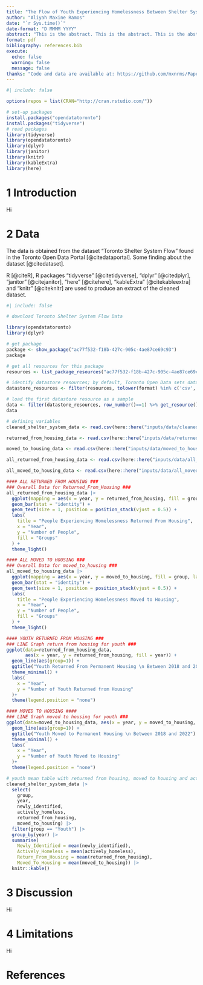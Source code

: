 ```yaml
---
title: "The Flow of Youth Experiencing Homelessness Between Shelter Systems and Permanent Housing During the Pandemic"
author: "Aliyah Maxine Ramos"
date: "`r Sys.time()`"
date-format: "D MMMM YYYY"
abstract: "This is the abstract. This is the abstract. This is the abstract."
format: pdf
bibliography: references.bib
execute:
  echo: false
  warning: false
  message: false
thanks: "Code and data are available at: https://github.com/mxnrms/Paper_1.git"
---
```


```r
#| include: false

options(repos = list(CRAN="http://cran.rstudio.com/"))

# set-up packages
install.packages("opendatatoronto")
install.packages("tidyverse")
# read packages
library(tidyverse)
library(opendatatoronto)
library(dplyr)
library(janitor)
library(knitr)
library(kableExtra)
library(here)
```

# 1 Introduction

Hi

# 2 Data

The data is obtained from the dataset "Toronto Shelter System Flow" found in the Toronto Open Data Portal [@citedataportal]. Some finding about the dataset [@citedataset].

R [@citeR], R packages "tidyverse" [@citetidyverse], "dplyr" [@citedplyr], "janitor" [@citejanitor], "here" [@citehere], "kableExtra" [@citekableextra] and "knitr" [@citeknitr] are used to produce an extract of the cleaned dataset.

```r
#| include: false

# download Toronto Shelter System Flow Data

library(opendatatoronto)
library(dplyr)

# get package
package <- show_package("ac77f532-f18b-427c-905c-4ae87ce69c93")
package

# get all resources for this package
resources <- list_package_resources("ac77f532-f18b-427c-905c-4ae87ce69c93")

# identify datastore resources; by default, Toronto Open Data sets datastore resource format to CSV for non-geospatial and GeoJSON for geospatial resources
datastore_resources <- filter(resources, tolower(format) %in% c('csv', 'geojson'))

# load the first datastore resource as a sample
data <- filter(datastore_resources, row_number()==1) %>% get_resource()
data
```

```r
# defining variables
cleaned_shelter_system_data <- read.csv(here::here("inputs/data/cleaned_shelter_system_data.csv"))

returned_from_housing_data <- read.csv(here::here("inputs/data/returned_from_housing_data.csv"))

moved_to_housing_data <- read.csv(here::here("inputs/data/moved_to_housing_data.csv"))

all_returned_from_housing_data <- read.csv(here::here("inputs/data/all_returned_from_housing_data.csv"))

all_moved_to_housing_data <- read.csv(here::here("inputs/data/all_moved_to_housing_data.csv"))
```

```r
#### ALL RETURNED FROM HOUSING ###
### Overall Data for Returned_From_Housing ###
all_returned_from_housing_data |>
  ggplot(mapping = aes(x = year, y = returned_from_housing, fill = group, label = returned_from_housing)) +
  geom_bar(stat = "identity") + 
  geom_text(size = 1, position = position_stack(vjust = 0.5)) +
  labs(
    title = "People Experiencing Homelessness Returned From Housing",
    x = "Year",
    y = "Number of People", 
    fill = "Groups"
  ) + 
  theme_light()
```

```r
#### ALL MOVED TO HOUSING ###
### Overall Data for moved_to_housing ###
all_moved_to_housing_data |>
  ggplot(mapping = aes(x = year, y = moved_to_housing, fill = group, label = moved_to_housing)) +
  geom_bar(stat = "identity") + 
  geom_text(size = 1, position = position_stack(vjust = 0.5)) +
  labs(
    title = "People Experiencing Homelessness Moved to Housing",
    x = "Year",
    y = "Number of People", 
    fill = "Groups"
  ) + 
  theme_light()
```



```r
#### YOUTH RETURNED FROM HOUSING ###
### LINE Graph return from housing for youth ###
ggplot(data=returned_from_housing_data, 
       aes(x = year, y = returned_from_housing, fill = year)) +
  geom_line(aes(group=1)) +
  ggtitle("Youth Returned From Permanent Housing \n Between 2018 and 2022") +
  theme_minimal() +
  labs(
    x = "Year",
    y = "Number of Youth Returned from Housing"
  )+
  theme(legend.position = "none")
```

```r
#### MOVED TO HOUSING ####
### LINE Graph moved to housing for youth ###
ggplot(data=moved_to_housing_data, aes(x = year, y = moved_to_housing, fill = year)) +
  geom_line(aes(group=1)) +
  ggtitle("Youth Moved to Permanent Housing \n Between 2018 and 2022") +
  theme_minimal() +
  labs(
    x = "Year",
    y = "Number of Youth Moved to Housing"
  )+
  theme(legend.position = "none")
```

```r
# youth mean table with returned from housing, moved to housing and actively homeless
cleaned_shelter_system_data |>
  select(
    group, 
    year, 
    newly_identified,
    actively_homeless,
    returned_from_housing, 
    moved_to_housing) |>
  filter(group == "Youth") |>
  group_by(year) |>
  summarise(
    Newly_Identified = mean(newly_identified),
    Actively_Homeless = mean(actively_homeless),
    Return_From_Housing = mean(returned_from_housing), 
    Moved_To_Housing = mean(moved_to_housing)) |>
  knitr::kable()
```

# 3 Discussion

Hi

# 4 Limitations

Hi

\newpage

# References
